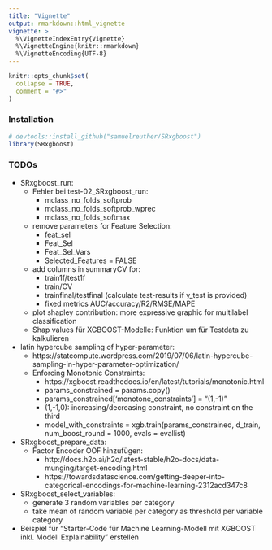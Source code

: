```yaml
---
title: "Vignette"
output: rmarkdown::html_vignette
vignette: >
  %\VignetteIndexEntry{Vignette}
  %\VignetteEngine{knitr::rmarkdown}
  %\VignetteEncoding{UTF-8}
---
```


```r
knitr::opts_chunk$set(
  collapse = TRUE,
  comment = "#>"
)
```


### Installation

```r
# devtools::install_github("samuelreuther/SRxgboost")
library(SRxgboost)
```


### TODOs

- SRxgboost_run:  
  - Fehler bei test-02_SRxgboost_run:  
    - mclass_no_folds_softprob  
    - mclass_no_folds_softprob_wprec  
    - mclass_no_folds_softmax  
  - remove parameters for Feature Selection:  
    - feat_sel  
    - Feat_Sel  
    - Feat_Sel_Vars  
    - Selected_Features = FALSE  
  - add columns in summaryCV for:  
    - train1f/test1f  
    - train/CV  
    - trainfinal/testfinal (calculate test-results if y_test is provided)  
    - fixed metrics AUC/accuracy/R2/RMSE/MAPE  
  - plot shapley contribution: more expressive graphic for multilabel classification  
  - Shap values für XGBOOST-Modelle: Funktion um für Testdata zu kalkulieren  
- latin hypercube sampling of hyper-parameter:  
  - https://statcompute.wordpress.com/2019/07/06/latin-hypercube-sampling-in-hyper-parameter-optimization/  
  - Enforcing Monotonic Constraints:  
    - https://xgboost.readthedocs.io/en/latest/tutorials/monotonic.html  
    - params_constrained = params.copy()  
    - params_constrained['monotone_constraints'] = "(1,-1)"  
    - (1,-1,0): increasing/decreasing constraint, no constraint on the third  
    - model_with_constraints = xgb.train(params_constrained, d_train,  
                                         num_boost_round = 1000, evals = evallist)  
- SRxgboost_prepare_data:  
  - Factor Encoder OOF hinzufügen:  
    - http://docs.h2o.ai/h2o/latest-stable/h2o-docs/data-munging/target-encoding.html  
    - https://towardsdatascience.com/getting-deeper-into-categorical-encodings-for-machine-learning-2312acd347c8  
- SRxgboost_select_variables:  
  - generate 3 random variables per category  
  - take mean of random variable per category as threshold per variable category  
- Beispiel für "Starter-Code für Machine Learning-Modell mit XGBOOST inkl. Modell Explainability" erstellen  

